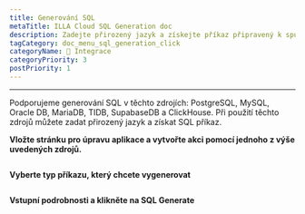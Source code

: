 ```yaml
---
title: Generování SQL
metaTitle: ILLA Cloud SQL Generation doc
description: Zadejte přirozený jazyk a získejte příkaz připravený k spuštění SQL
tagCategory: doc_menu_sql_generation_click
categoryName: 🔨 Integrace
categoryPriority: 3
postPriority: 1
---
```


* * *

<Heading hidden>generování SQL</Heading>

Podporujeme generování SQL v těchto zdrojích: PostgreSQL, MySQL, Oracle DB, MariaDB, TIDB, SupabaseDB a ClickHouse. Při použití těchto zdrojů můžete zadat přirozený jazyk a získat SQL příkaz. 

**Vložte stránku pro úpravu aplikace a vytvořte akci pomocí jednoho z výše uvedených zdrojů.** 

<img src='https://cdn.illacloud.com/official-website/img/docs/assemble/sql_generate.png' alt="" />

**Vyberte typ příkazu, který chcete vygenerovat**

<img src='https://cdn.illacloud.com/official-website/img/docs/assemble/sql_generate(1).gif' alt="" />

**Vstupní podrobnosti a klikněte na SQL Generate**

<img src='https://cdn.illacloud.com/official-website/img/docs/assemble/sql_generate(2).png' alt="" />
